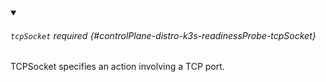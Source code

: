 


<details className="config-field" data-expandable="true" open>
<summary>

###### `tcpSocket` <span className="config-field-required" data-required="false">required</span> <span className="config-field-type"></span> <span className="config-field-default"></span> <span className="config-field-enum"></span> {#controlPlane-distro-k3s-readinessProbe-tcpSocket}

TCPSocket specifies an action involving a TCP port.

</summary>

<PartialTcpsocketreference />


</details>
